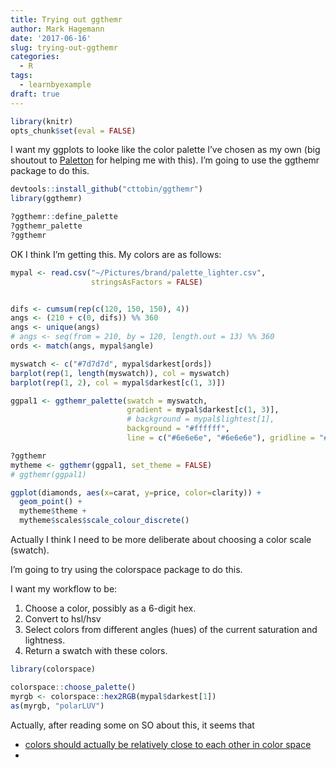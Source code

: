 ```yaml
---
title: Trying out ggthemr
author: Mark Hagemann
date: '2017-06-16'
slug: trying-out-ggthemr
categories:
  - R
tags:
  - learnbyexample
draft: true
---
```


```r
library(knitr)
opts_chunk$set(eval = FALSE)
```

I want my ggplots to looke like the color palette I've chosen as my own (big shoutout to [Paletton](http://paletton.com) for helping me with this). I'm going to use the ggthemr package to do this.

```r
devtools::install_github("cttobin/ggthemr")
library(ggthemr)

?ggthemr::define_palette
?ggthemr_palette
?ggthemr


```

OK I think I'm getting this. My colors are as follows:

```r
mypal <- read.csv("~/Pictures/brand/palette_lighter.csv", 
                  stringsAsFactors = FALSE)


difs <- cumsum(rep(c(120, 150, 150), 4))
angs <- (210 + c(0, difs)) %% 360
angs <- unique(angs)
# angs <- seq(from = 210, by = 120, length.out = 13) %% 360
ords <- match(angs, mypal$angle)

myswatch <- c("#7d7d7d", mypal$darkest[ords])
barplot(rep(1, length(myswatch)), col = myswatch)
barplot(rep(1, 2), col = mypal$darkest[c(1, 3)])

ggpal1 <- ggthemr_palette(swatch = myswatch,
                          gradient = mypal$darkest[c(1, 3)],
                          # background = mypal$lightest[1],
                          background = "#ffffff",
                          line = c("#6e6e6e", "#6e6e6e"), gridline = "#c3c3c3")
```


```r
?ggthemr
mytheme <- ggthemr(ggpal1, set_theme = FALSE)
# ggthemr(ggpal1)

ggplot(diamonds, aes(x=carat, y=price, color=clarity)) + 
  geom_point() +
  mytheme$theme +
  mytheme$scales$scale_colour_discrete()

```

Actually I think I need to be more deliberate about choosing a color scale (swatch). 

I'm going to try using the colorspace package to do this. 

I want my workflow to be:

1. Choose a color, possibly as a 6-digit hex. 
2. Convert to hsl/hsv
3. Select colors from different angles (hues) of the current saturation and lightness. 
4. Return a swatch with these colors.



```r
library(colorspace)

colorspace::choose_palette()
myrgb <- colorspace::hex2RGB(mypal$darkest[1])
as(myrgb, "polarLUV")


```

Actually, after reading some on SO about this, it seems that

- [colors should actually be relatively close to each other in color space](https://stackoverflow.com/a/1168411/3700000)
- 